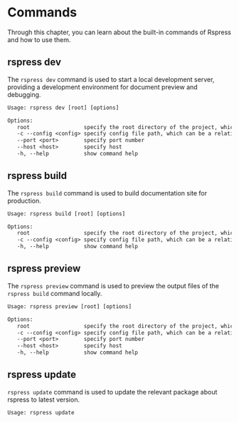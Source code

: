 # Commands

Through this chapter, you can learn about the built-in commands of Rspress and how to use them.

## rspress dev

The `rspress dev` command is used to start a local development server, providing a development environment for document preview and debugging.

```txt
Usage: rspress dev [root] [options]

Options:
   root                 specify the root directory of the project, which is `docs` in current directory by default, Optional
   -c --config <config> specify config file path, which can be a relative path or an absolute path
   --port <port>        specify port number
   --host <host>        specify host
   -h, --help           show command help
```

## rspress build

The `rspress build` command is used to build documentation site for production.

```txt
Usage: rspress build [root] [options]

Options:
   root                 specify the root directory of the project, which is `docs` in current directory by default, Optional
   -c --config <config> specify config file path, which can be a relative path or an absolute path
   -h, --help           show command help
```

## rspress preview

The `rspress preview` command is used to preview the output files of the `rspress build` command locally.

```txt
Usage: rspress preview [root] [options]

Options:
   root                 specify the root directory of the project, which is `docs` in current directory by default, Optional
   -c --config <config> specify config file path, which can be a relative path or an absolute path
   --port <port>        specify port number
   --host <host>        specify host
   -h, --help           show command help
```

## rspress update

`rspress update` command is used to update the relevant package about rspress to latest version.

```bash
Usage: rspress update
```
